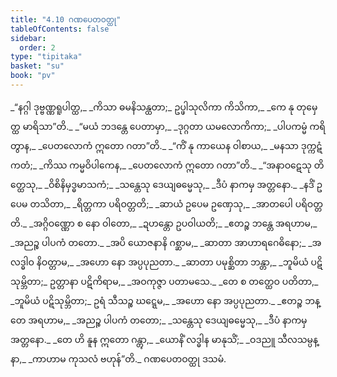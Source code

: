 ```yaml
---
title: "4.10 ဂဏပေတဝတ္ထု"
tableOfContents: false
sidebar:
  order: 2
type: "tipitaka"
basket: "su"
book: "pv"
---
```



<DynamicBreadcrumb />

<Division number="782" book="pv">

<Paragraph number="839" type="verses" book="pv">
_“နဂ္ဂါ ဒုဗ္ဗဏ္ဏရူပါတ္ထ,_  
_ကိသာ ဓမနိသန္ထတာ;_  
ဥပ္ဖါသုလိကာ ကိသိကာ,_  
_ကေ နု တုမှေတ္ထ မာရိသာ”တိ._  

</Paragraph>

</Division>
<Division number="783" book="pv">

<Paragraph number="840" type="verses" book="pv">
_“မယံ ဘဒန္တေ ပေတာမှာ,_  
_ဒုဂ္ဂတာ ယမလောကိကာ;_  
_ပါပကမ္မံ ကရိတွာန,_  
_ပေတလောကံ ဣတော ဂတာ”တိ._  

</Paragraph>

</Division>
<Division number="784" book="pv">

<Paragraph number="841" type="verses" book="pv">
_“ကိံ နု ကာယေန ဝါစာယ,_  
_မနသာ ဒုက္ကဋံ ကတံ;_  
_ကိဿ ကမ္မဝိပါကေန,_  
_ပေတလောကံ ဣတော ဂတာ”တိ._  

</Paragraph>

</Division>
<Division number="785" book="pv">

<Paragraph number="842" type="verses" book="pv">
_“အနာဝဋေသု တိတ္ထေသု,_  
_ဝိစိနိမှဒ္ဓမာသကံ;_  
_သန္တေသု ဒေယျဓမ္မေသု,_  
_ဒီပံ နာကမှ အတ္တနော._  

</Paragraph>

</Division>
<Division number="786" book="pv">

<Paragraph number="843" type="verses" book="pv">
_နဒိံ ဥပေမ တသိတာ,_  
_ရိတ္တကာ ပရိဝတ္တတိ;_  
_ဆာယံ ဥပေမ ဥဏှေသု,_  
_အာတပေါ ပရိဝတ္တတိ._  

</Paragraph>

</Division>
<Division number="787" book="pv">

<Paragraph number="844" type="verses" book="pv">
_အဂ္ဂိဝဏ္ဏော စ နော ဝါတော,_  
_ဍဟန္တော ဥပဝါယတိ;_  
_ဧတဉ္စ ဘန္တေ အရဟာမ,_  
_အညဉ္စ ပါပကံ တတော._  

</Paragraph>

</Division>
<Division number="788" book="pv">

<Paragraph number="845" type="verses" book="pv">
_အပိ ယောဇနာနိ ဂစ္ဆာမ,_  
_ဆာတာ အာဟာရဂေဓိနော;_  
_အလဒ္ဓါဝ နိဝတ္တာမ,_  
_အဟော နော အပ္ပပုညတာ._  

</Paragraph>

</Division>
<Division number="789" book="pv">

<Paragraph number="846" type="verses" book="pv">
_ဆာတာ ပမုစ္ဆိတာ ဘန္တာ,_  
_ဘူမိယံ ပဋိသုမ္ဘိတာ;_  
ဥတ္တာနာ ပဋိကိရာမ,_  
_အဝကုဇ္ဇာ ပတာမသေ._  

</Paragraph>

</Division>
<Division number="790" book="pv">

<Paragraph number="847" type="verses" book="pv">
_တေ စ တတ္ထေဝ ပတိတာ,_  
_ဘူမိယံ ပဋိသုမ္ဘိတာ;_  
ဥရံ သီသဉ္စ ဃဋ္ဋေမ,_  
_အဟော နော အပ္ပပုညတာ._  

</Paragraph>

</Division>
<Division number="791" book="pv">

<Paragraph number="848" type="verses" book="pv">
_ဧတဉ္စ ဘန္တေ အရဟာမ,_  
_အညဉ္စ ပါပကံ တတော;_  
_သန္တေသု ဒေယျဓမ္မေသု,_  
_ဒီပံ နာကမှ အတ္တနော._  

</Paragraph>

</Division>
<Division number="792" book="pv">

<Paragraph number="849" type="verses" book="pv">
_တေ ဟိ နူန ဣတော ဂန္တွာ,_  
_ယောနိံ လဒ္ဓါန မာနုသိံ;_  
_ဝဒညူ သီလသမ္ပန္နာ,_  
_ကာဟာမ ကုသလံ ဗဟုန်”တိ._  


</Paragraph>
</Division>

<Paragraph number="850" type="center" book="pv">
ဂဏပေတဝတ္ထု ဒသမံ.
</Paragraph>